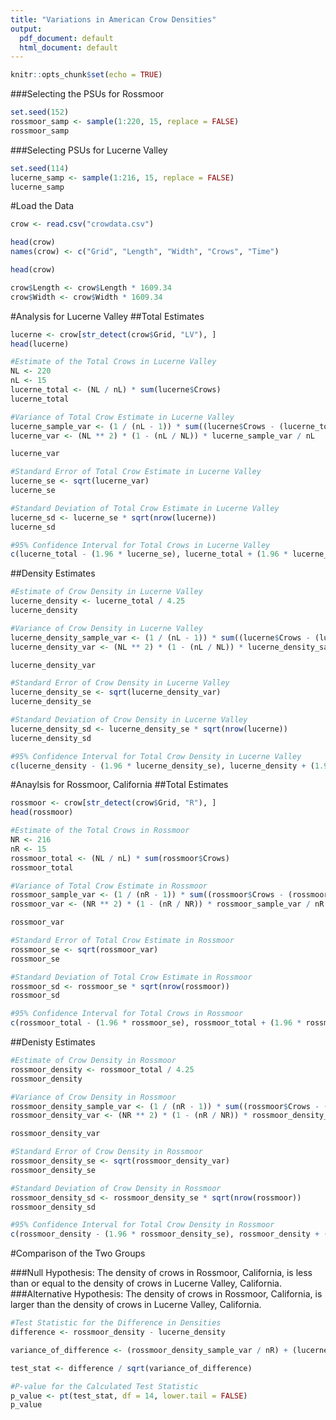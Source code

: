 ```yaml
---
title: "Variations in American Crow Densities"
output:
  pdf_document: default
  html_document: default
---
```


```r
knitr::opts_chunk$set(echo = TRUE)
```

###Selecting the PSUs for Rossmoor
```r
set.seed(152)
rossmoor_samp <- sample(1:220, 15, replace = FALSE)
rossmoor_samp
```

###Selecting PSUs for Lucerne Valley
```r
set.seed(114)
lucerne_samp <- sample(1:216, 15, replace = FALSE)
lucerne_samp
```

#Load the Data
```r
crow <- read.csv("crowdata.csv")
```

```r
head(crow)
names(crow) <- c("Grid", "Length", "Width", "Crows", "Time")
```

```r
head(crow)
```

```r
crow$Length <- crow$Length * 1609.34
crow$Width <- crow$Width * 1609.34
```

#Analysis for Lucerne Valley
##Total Estimates
```r
lucerne <- crow[str_detect(crow$Grid, "LV"), ]
head(lucerne)
```

```r
#Estimate of the Total Crows in Lucerne Valley
NL <- 220
nL <- 15
lucerne_total <- (NL / nL) * sum(lucerne$Crows)
lucerne_total
```

```r
#Variance of Total Crow Estimate in Lucerne Valley
lucerne_sample_var <- (1 / (nL - 1)) * sum((lucerne$Crows - (lucerne_total / NL)) ** 2)
lucerne_var <- (NL ** 2) * (1 - (nL / NL)) * lucerne_sample_var / nL

lucerne_var
```

```r
#Standard Error of Total Crow Estimate in Lucerne Valley
lucerne_se <- sqrt(lucerne_var)
lucerne_se
```

```r
#Standard Deviation of Total Crow Estimate in Lucerne Valley
lucerne_sd <- lucerne_se * sqrt(nrow(lucerne))
lucerne_sd
```

```r
#95% Confidence Interval for Total Crows in Lucerne Valley
c(lucerne_total - (1.96 * lucerne_se), lucerne_total + (1.96 * lucerne_se))
```

##Density Estimates
```r
#Estimate of Crow Density in Lucerne Valley
lucerne_density <- lucerne_total / 4.25
lucerne_density
```

```r
#Variance of Crow Density in Lucerne Valley
lucerne_density_sample_var <- (1 / (nL - 1)) * sum((lucerne$Crows - (lucerne_total / NL)) ** 2) * (1 / (4.25 ** 2))
lucerne_density_var <- (NL ** 2) * (1 - (nL / NL)) * lucerne_density_sample_var / nL

lucerne_density_var
```

```r
#Standard Error of Crow Density in Lucerne Valley
lucerne_density_se <- sqrt(lucerne_density_var)
lucerne_density_se
```

```r
#Standard Deviation of Crow Density in Lucerne Valley
lucerne_density_sd <- lucerne_density_se * sqrt(nrow(lucerne))
lucerne_density_sd
```

```r
#95% Confidence Interval for Total Crow Density in Lucerne Valley
c(lucerne_density - (1.96 * lucerne_density_se), lucerne_density + (1.96 * lucerne_density_se))
```

#Anaylsis for Rossmoor, California
##Total Estimates
```r
rossmoor <- crow[str_detect(crow$Grid, "R"), ]
head(rossmoor)
```

```r
#Estimate of the Total Crows in Rossmoor
NR <- 216
nR <- 15
rossmoor_total <- (NL / nL) * sum(rossmoor$Crows)
rossmoor_total
```

```r
#Variance of Total Crow Estimate in Rossmoor
rossmoor_sample_var <- (1 / (nR - 1)) * sum((rossmoor$Crows - (rossmoor_total / NR)) ** 2)
rossmoor_var <- (NR ** 2) * (1 - (nR / NR)) * rossmoor_sample_var / nR

rossmoor_var
```

```r
#Standard Error of Total Crow Estimate in Rossmoor
rossmoor_se <- sqrt(rossmoor_var)
rossmoor_se
```

```r
#Standard Deviation of Total Crow Estimate in Rossmoor
rossmoor_sd <- rossmoor_se * sqrt(nrow(rossmoor))
rossmoor_sd
```

```r
#95% Confidence Interval for Total Crows in Rossmoor
c(rossmoor_total - (1.96 * rossmoor_se), rossmoor_total + (1.96 * rossmoor_se))
```

##Denisty Estimates
```r
#Estimate of Crow Density in Rossmoor
rossmoor_density <- rossmoor_total / 4.25
rossmoor_density
```

```r
#Variance of Crow Density in Rossmoor
rossmoor_density_sample_var <- (1 / (nR - 1)) * sum((rossmoor$Crows - (rossmoor_total / NR)) ** 2) * (1 / (4.25 ** 2))
rossmoor_density_var <- (NR ** 2) * (1 - (nR / NR)) * rossmoor_density_sample_var / nR

rossmoor_density_var
```

```r
#Standard Error of Crow Density in Rossmoor
rossmoor_density_se <- sqrt(rossmoor_density_var)
rossmoor_density_se
```

```r
#Standard Deviation of Crow Density in Rossmoor
rossmoor_density_sd <- rossmoor_density_se * sqrt(nrow(rossmoor))
rossmoor_density_sd
```

```r
#95% Confidence Interval for Total Crow Density in Rossmoor
c(rossmoor_density - (1.96 * rossmoor_density_se), rossmoor_density + (1.96 * rossmoor_density_se))
```

#Comparison of the Two Groups

###Null Hypothesis: The density of crows in Rossmoor, California, is less than or equal to the density of crows in Lucerne Valley, California.
###Alternative Hypothesis: The density of crows in Rossmoor, California, is larger than the density of crows in Lucerne Valley, California.

```r
#Test Statistic for the Difference in Densities
difference <- rossmoor_density - lucerne_density

variance_of_difference <- (rossmoor_density_sample_var / nR) + (lucerne_density_sample_var / nL)

test_stat <- difference / sqrt(variance_of_difference)
```

```r
#P-value for the Calculated Test Statistic
p_value <- pt(test_stat, df = 14, lower.tail = FALSE)
p_value
```













